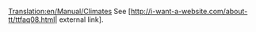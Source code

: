 [[Translation:en/Manual/Climates]]
See [http://i-want-a-website.com/about-tt/ttfaq08.html| external link].